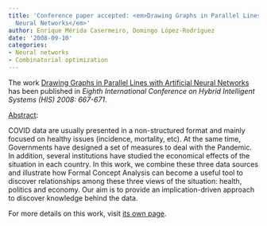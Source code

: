 ```yaml
---
title: 'Conference paper accepted: <em>Drawing Graphs in Parallel Lines with Artificial
  Neural Networks</em>'
author: Enrique Mérida Casermeiro, Domingo López-Rodríguez
date: '2008-09-10'
categories:
- Neural networks
- Combinatorial optimization
---
```


The work <u>Drawing Graphs in Parallel Lines with Artificial Neural Networks</u> has been published in <em>Eighth International Conference on Hybrid Intelligent Systems (HIS) 2008: 667-671</em>.

<u>Abstract</u>:



COVID data are usually presented in a non-structured format and mainly focused on healthy issues (incidence, mortality, etc). At the same time, Governments have designed a set of measures to deal with the Pandemic. In addition, several institutions have studied the economical effects of the situation in each country. In this work, we combine these three data sources and  illustrate how Formal Concept Analysis can become a useful tool to discover relationships among these three views of the situation: health, politics and economy. Our aim is to provide an implication-driven approach to discover knowledge behind the data.




For more details on this work, visit <a href='/publications/conferences/2008-his2'>its own page</a>.
